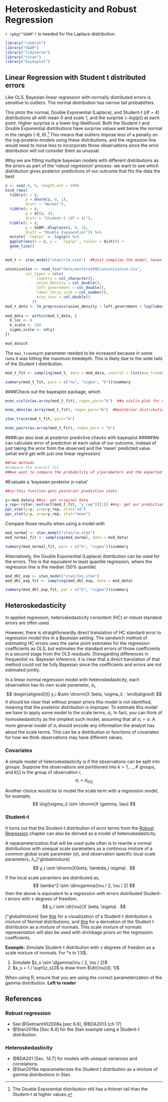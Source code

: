 # Heteroskedasticity and Robust Regression


`r rpkg("VGAM")` is needed for the Laplace distribution.
```r
library("rubbish")
library("VGAM")
library("tidyverse")
library("rstan")
library("bayesplot")
```


## Linear Regression with Student t distributed errors


Like OLS, Bayesian linear regression with normally distributed errors is sensitive to outliers.
The normal distribution has narrow tail probabilities.


This plots the normal, Double Exponential (Laplace), and Student-t (df = 4) distributions all with mean 0 and scale 1, and the surprise ($- log(p)$) at each point.
Higher surprise is a lower log-likelihood.
Both the Student-t and Double Exponential distributions have surprise values well below the normal in the ranges (-6, 6).[^tailareas]
This means that outliers impose less of a penalty on the log-posterio models using these distributions, and the regression line would need to move less to incorporate those observations since the error distribution will not consider them as unusual.

##sy:we are fitting multiple bayesian models with different distributions as the priors as part of the 'robust regression' process: we want to see which distribution gives posterior predictions of our outcome that fits the data the best


[^tailareas]: The Double Exponential distribution still has a thinner tail than the Student-t at higher values.

```r
z <- seq(-6, 6, length.out = 100)
bind_rows(
  tibble(z = z,
         p = dnorm(z, 0, 1),
         distr = "Normal"),
  tibble(z = z,
         p = dt(z, 4),
         distr = "Student-t (df = 4)"),
  tibble(z = z,
         p = VGAM::dlaplace(z, 0, 1),
         distr = "Double Exponential")) %>%
  mutate(`-log(p)` = -log(p)) %>%
  ggplot(aes(x = z, y = `-log(p)`, colour = distr)) + 
  geom_line()
       

```


```r
mod_t <- stan_model("stan/rlm.stan")  ##just compiles the model, haven't given it any data
```


```r
unionization <- read_tsv("data/western1995/unionization.tsv",
         col_types = cols(
              country = col_character(),
              union_density = col_double(),
              left_government = col_double(),
              labor_force_size = col_number(),
              econ_conc = col_double()
            ))
mod_t_data <- lm_preprocess(union_density ~ left_government + log(labor_force_size) + econ_conc, data = unionization)
                                   
mod_data <- within(mod_t_data, {
  b_loc <- 0
  b_scale <- 100
  sigma_scale <- sd(y)
})

```

```r
mod_data$X
```


The `max_treedepth` parameter needed to be increased because in some runs it was hitting the maximum treedepth.
This is likely due to the wide tails of the Student t distribution.
```r
mod_t_fit <- sampling(mod_t, data = mod_data, control = list(max_treedepth = 11))
```

```r
summary(mod_t_fit, pars = c("nu", "sigma", "b"))$summary
```
####Check out the bayesplot package, which 
```r
mcmc_violin(as.array(mod_t_fit), regex_pars="b")  ##a violin plot for each chain

mcmc_dens(as.array(mod_t_fit), regex_pars="b")  ##posterior distribution of mcmc draws

stan_trace(mod_t_fit, pars="b")

mcmc_pairs(as.array(mod_t_fit), regex_pars = "b")
```

####can also look at posterior predictive checks with bayesplot
#####We can calculate error of prediction at each value of our outcome, instead of just taking the error from the observed and the 'mean' predicted value (what we'd get with just one linear regression)
```r
##two methods
#Compare the overall fit
###we want to compare the probability of y|parameters and the expected values of future errors.. we use cross val.  Information criteria gets at cross validation w/o the computational heftiness of cross val.  Leave one out (loo package) leaves out 1 observation
```
#Evaluate a 'bayesian posterior p-value'
```r
##sy:this function gets posterior prediction stats

y<-mod_data$y ##sy: get original data
y_rep<-rstan::extract(mod_t_fit, "y_rep")[[1]] ##sy: get our predictions from the model
ppc_stat(y=y, yrep=y_rep, stat="sd")
ppc_stat(y=y, yrep=y_rep, stat="mean")
```

Compare those results when using a model with 
```r
mod_normal <- stan_model("stan/lm.stan")
mod_normal_fit <- sampling(mod_normal, data = mod_data)
```

```r
summary(mod_normal_fit, pars = c("b", "sigma"))$summary
```

Alternatively, the Double Exponential (Laplace) distribution can be used for the errors.
This is the equivalent to least quantile regression, where the regression line is the median (50% quantile)
```r
mod_dbl_exp <- stan_model("stan/lms.stan")
mod_dbl_exp_fit <- sampling(mod_dbl_exp, data = mod_data)
```
```r
summary(mod_dbl_exp_fit, par = c("b", "sigma"))$summary
```



## Heteroskedasticity

In applied regression, heteroskedasticity consistent (HC) or robust standard errors are often used.

However, there is straighforwardly direct translation of HC standard error to regression model this in a Bayesian setting. The sandwich method of estimating HC errors uses the same point estimates for the regression coefficients as OLS, but estimates the standard errors of those coefficients in a second stage from the OLS residuals. 
Disregarding differences in frequentist vs. Bayesian inference, it is clear that a direct translation of that method could not be fully Bayesian since the coefficients and errors are not estimated jointly.

In a linear normal regression model with heteroskedasticity, each observation has its own scale parameter, $\sigma_i$,
$$
\begin{aligned}[t]
y_i &\sim \dnorm(X \beta, \sigma_i) .
\end{aligned}
$$
It should be clear that without proper priors this model is not identified, meaning that the posterior distribution is improper.
To estimate this model we have to apply some model to the scale terms, $\sigma_i$.
In fact, you can think of homoskedasticity as the simplest such model; assuming that all $\sigma_i = \sigma$.
A more general model of $\sigma_i$ should encode any information the analyst has about the scale terms.
This can be a distribution or functions of covariates for how we think observations may have different values.

### Covariates

A simple model of heteroskedasticity is if the observations can be split into groups. Suppose the observations are partitioned into $k = 1, \dots, K$ groups, and $k[i]$ is the group of observation $i$,
$$
\sigma_i = \sigma_{k[i]}
$$

Another choice would be to model the scale term with a regression model, for example,
$$
\log(\sigma_i) \sim \dnorm(X \gamma, \tau)
$$


### Student-t

It turns out that the Student-t distribution of error terms from the [Robust Regression] chapter can also be derived as a model of heteroskedasticity.

A reparameterization that will be used quite often is to rewrite a normal distributions with unequal
scale parameters as a continous mixture of a common global scale parameter ($\sigma$), and observation specific local scale parameters, $\lambda_i$,[^globalmixture]
$$
y_i \sim \dnorm(X\beta, \lambda_i \sigma) .
$$

If the local scale paramters are distributed as,
$$
\lamba^2 \sim \dinvgamma(\nu / 2, \nu / 2)
$$
then the above is equivalent to a regression with errors distributed Student-t errors with $\nu$ degrees of freedom,
$$
y_i \sim \dt{\nu}(X \beta, \sigma) .
$$

[^globalmixture] See [this](http://www.sumsar.net/blog/2013/12/t-as-a-mixture-of-normals/) for a visualization of a Student-t distribution a mixture of Normal distributions, and [this](https://www.johndcook.com/t_normal_mixture.pdf) for a derivation of the Student t distribution as a mixture of normals. This scale mixture of normals representation will also be used with shrinkage priors on the regression coefficients.


**Example:** Simulate Student-t distribution with $\nu$ degrees of freedom as a scale mixture of normals. For *s in 1:S$,

1. Simulate $z_s \sim \dgamma(\nu / 2, \nu / 2)$
2. $x_s = 1 / \sqrt{z_s}2$ is draw from $\dt{\nu}(0, 1)$.

When using R, ensure that you are using the correct parameterization of the gamma distribution. **Left to reader**


## References

### Robust regression 

- See @GelmanHill2008a [sec 6.6], @BDA2013 [ch 17]
- @Stan2016a [Sec 8.4] for the Stan example using a Student-t distribution

### Heteroskedasticity

- @BDA201 [Sec. 14.7] for models with unequal variances and correlations.
- @Stan2016a reparameterizes the Student t distribution as a mixture of gamma distributions in Stan.
